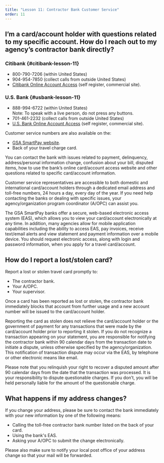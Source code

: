 ```yaml
---
title: "Lesson 11: Contractor Bank Customer Service"
order: 11
---
```

## I’m a card/account holder with questions related to my specific account. How do I reach out to my agency’s contractor bank directly?

### Citibank {#citibank-lesson-11}
- 800-790-7206 (within United States)
- 904-954-7850 (collect calls from outside United States)
- [Citibank Online Account Access](https://home.cards.citidirect.com/CommercialCard/Cards.html) (self register, commercial site).

### U.S. Bank {#usbank-lesson-11}
- 888-994-6722 (within United States)  
Note: To speak with a live person, do not press any buttons.
- 701-461-2232 (collect calls from outside United States)
- [U.S. Bank Online Account Access](https://access.usbank.com/cpsApp1/index.jsp) (self register, commercial site).

Customer service numbers are also available on the:
- [GSA SmartPay website](http://smartpay.gsa.gov).
- Back of your travel charge card.

You can contact the bank with issues related to payment, delinquency, address/personal information change, confusion about your bill, disputed items, how to use the bank’s online card/account access website and other questions related to specific card/account information. 

Customer service representatives are accessible to both domestic and international card/account holders through a dedicated email address and toll-free numbers, 24 hours a day, every day of the year. If you need help contacting the banks or dealing with specific issues, your agency/organization program coordinator (A/OPC) can assist you.

The GSA SmartPay banks offer a secure, web-based electronic access system (EAS), which allows you to view your card/account electronically at any time. In addition, many agencies allow for mobile application capabilities including the ability to access EAS, pay invoices, receive text/email alerts and view statement and payment information over a mobile device. You should request electronic access, along with login and password information, when you apply for a travel card/account.

## How do I report a lost/stolen card?
Report a lost or stolen travel card promptly to:
- The contractor bank.
- Your A/OPC.
- Your supervisor.

Once a card has been reported as lost or stolen, the contractor bank immediately blocks that account from further usage and a new account number will be issued to the card/account holder.

Reporting the card as stolen does not relieve the card/account holder or the government of payment for any transactions that were made by the card/account holder prior to reporting it stolen. If you do not recognize a transaction appearing on your statement, you are responsible for notifying the contractor bank within 90 calendar days from the transaction date to initiate a dispute, unless otherwise specified by the agency/organization. This notification of transaction dispute may occur via the EAS, by telephone or other electronic means like email.

Please note that you relinquish your right to recover a disputed amount after 90 calendar days from the date that the transaction was processed. It is your responsibility to dispute questionable charges. If you don’t, you will be held personally liable for the amount of the questionable charge.

## What happens if my address changes?
If you change your address, please be sure to contact the bank immediately with your new information by one of the following means:
- Calling the toll-free contractor bank number listed on the back of your card.
- Using the bank's EAS.
- Asking your A/OPC to submit the change electronically.

Please also make sure to notify your local post office of your address change so that your mail will be forwarded.
